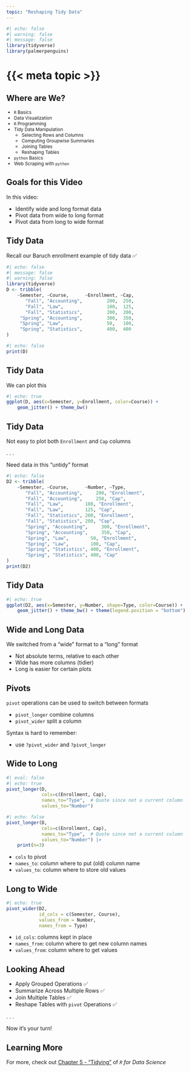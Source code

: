 ```yaml
---
topic: "Reshaping Tidy Data"
---
```


```r
#| echo: false
#| warning: false
#| message: false
library(tidyverse)
library(palmerpenguins)
```

# {{< meta topic >}}

## Where are We?

::: {style="font-size: 85%;"}
- `R` Basics
- Data Visualization
- `R` Programming
- [Tidy Data Manipulation]{color="blue"}
  - Selecting Rows and Columns
  - Computing Groupwise Summaries
  - Joining Tables
  - [Reshaping Tables]{color="blue"}
- `python` Basics
- Web Scraping with `python`

:::


## Goals for this Video

In this video: 

::: incremental

- Identify wide and long format data
- Pivot data from wide to long format
- Pivot data from long to wide format

:::

## Tidy Data

Recall our Baruch enrollment example of tidy data ✅ 

```r
#| echo: false
#| message: false
#| warning: false
library(tidyverse)
D <- tribble(
    ~Semester, ~Course,      ~Enrollment, ~Cap,
       "Fall", "Accounting",         200,  250,
       "Fall", "Law",                100,  125,
       "Fall", "Statistics",         200,  200,
     "Spring", "Accounting",         300,  350,
     "Spring", "Law",                50,   100,
     "Spring", "Statistics",         400,  400
)
```

```r
#| echo: false
print(D)
```

## Tidy Data

We can plot this 

```r
#| echo: true
ggplot(D, aes(x=Semester, y=Enrollment, color=Course)) +
    geom_jitter() + theme_bw()
```


## Tidy Data

Not easy to plot both `Enrollment` and `Cap` columns

. . . 

Need data in this "untidy" format


```r
#| echo: false
D2 <- tribble(
    ~Semester, ~Course,      ~Number, ~Type,
       "Fall", "Accounting",     200, "Enrollment",
       "Fall", "Accounting",     250, "Cap",
       "Fall", "Law",        100, "Enrollment",
       "Fall", "Law",        125, "Cap",
       "Fall", "Statistics", 200, "Enrollment",
       "Fall", "Statistics", 200, "Cap",
       "Spring", "Accounting",     300, "Enrollment",
       "Spring", "Accounting",     350, "Cap",
       "Spring", "Law",        50, "Enrollment",
       "Spring", "Law",        100, "Cap",
       "Spring", "Statistics", 400, "Enrollment",
       "Spring", "Statistics", 400, "Cap"
)
print(D2)
```

## Tidy Data

```r
#| echo: true
ggplot(D2, aes(x=Semester, y=Number, shape=Type, color=Course)) +
    geom_jitter() + theme_bw() + theme(legend.position = "bottom")
```

## Wide and Long Data

We switched from a "wide" format to a "long" format

- Not absolute terms, relative to each other
- Wide has more columns (tidier)
- Long is easier for certain plots

## Pivots

`pivot` operations can be used to switch between formats

- `pivot_longer` combine columns 
- `pivot_wider` split a column 

Syntax is hard to remember: 

- use `?pivot_wider` and `?pivot_longer` 

## Wide to Long

```r
#| eval: false
#| echo: true
pivot_longer(D, 
             cols=c(Enrollment, Cap), 
             names_to="Type",  # Quote since not a current column
             values_to="Number")
```

```r
#| echo: false
pivot_longer(D, 
             cols=c(Enrollment, Cap), 
             names_to="Type",  # Quote since not a current column
             values_to="Number") |>
    print(n=3)
```

- `cols` to pivot
- `names_to`: column where to put (old) column name
- `values_to`: column where to store old values

## Long to Wide

```r
#| echo: true
pivot_wider(D2, 
            id_cols = c(Semester, Course), 
            values_from = Number, 
            names_from = Type)
```

- `id_cols`: columns kept in place
- `names_from`: column where to get new column names
- `values_from`: column where to get values

## Looking Ahead

- Apply Grouped Operations ✅ 
- Summarize Across Multiple Rows ✅ 
- Join Multiple Tables ✅ 
- Reshape Tables with `pivot` Operations ✅ 

. . . 

Now it's your turn!

## Learning More

For more, check out 
[Chapter 5 - "Tidying"](https://r4ds.hadley.nz/data-tidy.html) 
of *`R` for Data Science*


